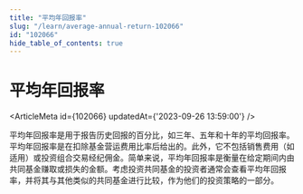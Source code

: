 ```yaml
---
title: "平均年回报率"
slug: "/learn/average-annual-return-102066"
id: "102066"
hide_table_of_contents: true
---
```



# 平均年回报率

<ArticleMeta id={102066} updatedAt={'2023-09-26 13:59:00'} />
<div className='border-solid border-b border-t-0 my-4 border-[var(--ifm-color-gray-300)]' />

平均年回报率是用于报告历史回报的百分比，如三年、五年和十年的平均回报率。平均年回报率是在扣除基金营运费用比率后给出的。此外，它不包括销售费用（如适用）或投资组合交易经纪佣金。简单来说，平均年回报率是衡量在给定期间内由共同基金赚取或损失的金额。考虑投资共同基金的投资者通常会查看平均年回报率，并将其与其他类似的共同基金进行比较，作为他们的投资策略的一部分。
